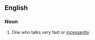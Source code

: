 {{also|motor mouth}}
==English==

===Noun===
{{en-noun}}

# One who talks very fast or [[incessantly]].